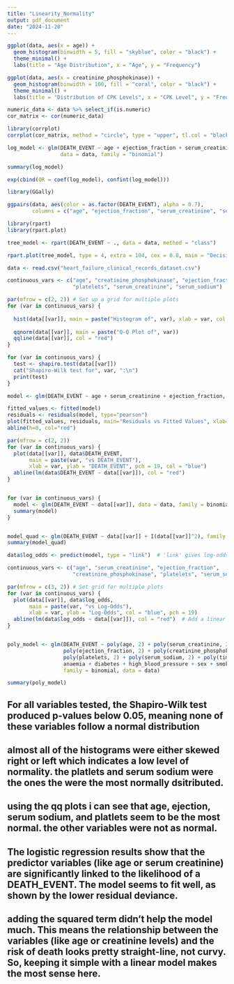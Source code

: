 ```yaml
---
title: "Linearity_Normality"
output: pdf_document
date: "2024-11-20"
---
```



```r
ggplot(data, aes(x = age)) +
  geom_histogram(binwidth = 5, fill = "skyblue", color = "black") +
  theme_minimal() +
  labs(title = "Age Distribution", x = "Age", y = "Frequency")

```

```r
ggplot(data, aes(x = creatinine_phosphokinase)) +
  geom_histogram(binwidth = 100, fill = "coral", color = "black") +
  theme_minimal() +
  labs(title = "Distribution of CPK Levels", x = "CPK Level", y = "Frequency")

```
```r
numeric_data <- data %>% select_if(is.numeric)
cor_matrix <- cor(numeric_data)

library(corrplot)
corrplot(cor_matrix, method = "circle", type = "upper", tl.col = "black", tl.cex = 0.8)

```
```r
log_model <- glm(DEATH_EVENT ~ age + ejection_fraction + serum_creatinine + serum_sodium, 
                 data = data, family = "binomial")

summary(log_model)

exp(cbind(OR = coef(log_model), confint(log_model)))

```


```r
library(GGally)

ggpairs(data, aes(color = as.factor(DEATH_EVENT), alpha = 0.7),
        columns = c("age", "ejection_fraction", "serum_creatinine", "serum_sodium"))

```

```r
library(rpart)
library(rpart.plot)

tree_model <- rpart(DEATH_EVENT ~ ., data = data, method = "class")

rpart.plot(tree_model, type = 4, extra = 104, cex = 0.8, main = "Decision Tree")

```

```r
data <- read.csv("heart_failure_clinical_records_dataset.csv")

continuous_vars <- c("age", "creatinine_phosphokinase", "ejection_fraction", 
                     "platelets", "serum_creatinine", "serum_sodium")

par(mfrow = c(2, 2)) # Set up a grid for multiple plots
for (var in continuous_vars) {
  
  hist(data[[var]], main = paste("Histogram of", var), xlab = var, col = "skyblue", border = "white")
  
  qqnorm(data[[var]], main = paste("Q-Q Plot of", var))
  qqline(data[[var]], col = "red")
}

for (var in continuous_vars) {
  test <- shapiro.test(data[[var]])
  cat("Shapiro-Wilk test for", var, ":\n")
  print(test)
}
```



```r
model <- glm(DEATH_EVENT ~ age + serum_creatinine + ejection_fraction, data=data, family=binomial)

fitted_values <- fitted(model)
residuals <- residuals(model, type="pearson")
plot(fitted_values, residuals, main="Residuals vs Fitted Values", xlab="Fitted Values", ylab="Residuals")
abline(h=0, col="red")

```

```r
par(mfrow = c(2, 2)) 
for (var in continuous_vars) {
  plot(data[[var]], data$DEATH_EVENT, 
       main = paste(var, "vs DEATH_EVENT"), 
       xlab = var, ylab = "DEATH_EVENT", pch = 19, col = "blue")
  abline(lm(data$DEATH_EVENT ~ data[[var]]), col = "red")
}


for (var in continuous_vars) {
  model <- glm(DEATH_EVENT ~ data[[var]], data = data, family = binomial)
  summary(model)
}


model_quad <- glm(DEATH_EVENT ~ data[[var]] + I(data[[var]]^2), family = binomial, data = data)
summary(model_quad)

```


```r
data$log_odds <- predict(model, type = "link")  # 'link' gives log-odds

continuous_vars <- c("age", "serum_creatinine", "ejection_fraction", 
                     "creatinine_phosphokinase", "platelets", "serum_sodium", "time")

par(mfrow = c(3, 2)) # Set grid for multiple plots
for (var in continuous_vars) {
  plot(data[[var]], data$log_odds,
       main = paste(var, "vs Log-Odds"),
       xlab = var, ylab = "Log-Odds", col = "blue", pch = 19)
  abline(lm(data$log_odds ~ data[[var]]), col = "red")  # Add a linear trendline
}


poly_model <- glm(DEATH_EVENT ~ poly(age, 2) + poly(serum_creatinine, 2) +
                  poly(ejection_fraction, 2) + poly(creatinine_phosphokinase, 2) +
                  poly(platelets, 2) + poly(serum_sodium, 2) + poly(time, 2) +
                  anaemia + diabetes + high_blood_pressure + sex + smoking,
                  family = binomial, data = data)

summary(poly_model)

```

## For all variables tested, the Shapiro-Wilk test produced p-values below 0.05, meaning none of these variables follow a normal distribution

## almost all of the histograms were either skewed right or left which indicates a low level of normality. the platlets and serum sodium were the ones the were the most normally dsitributed. 

## using the qq plots i can see that age, ejection, serum sodium, and platlets seem to be the most normal. the other variables were not as normal. 

## The logistic regression results show that the predictor variables (like age or serum creatinine) are significantly linked to the likelihood of a DEATH_EVENT. The model seems to fit well, as shown by the lower residual deviance. 

## adding the squared term didn't help the model much. This means the relationship between the variables (like age or creatinine levels) and the risk of death looks pretty straight-line, not curvy. So, keeping it simple with a linear model makes the most sense here. 

